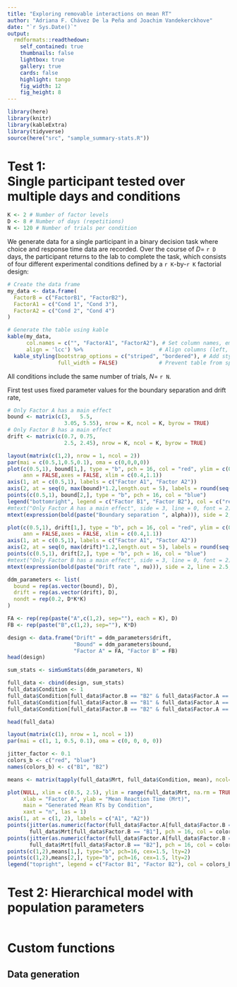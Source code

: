 ```yaml
---
title: "Exploring removable interactions on mean RT"
author: "Adriana F. Chávez De la Peña and Joachim Vandekerckhove"
date: "`r Sys.Date()`"
output:
  rmdformats::readthedown:
    self_contained: true
    thumbnails: false
    lightbox: true
    gallery: true
    cards: false
    highlight: tango
    fig_width: 12 
    fig_height: 8 
---
```


```r
library(here)
library(knitr)
library(kableExtra) 
library(tidyverse)
source(here("src", "sample_summary-stats.R"))
```


# Test 1: <br>Single participant tested over multiple days and conditions

```r
K <- 2 # Number of factor levels
D <- 8 # Number of days (repetitions)
N <- 120 # Number of trials per condition
```

We generate data for a single participant in a binary decision task where choice and response time data are recorded. Over the course of $D =$ `r D` days, the participant returns to the lab to complete the task, which consists of four different experimental conditions defined by a `r K`-by-`r K` factorial design:

```r
# Create the data frame
my_data <- data.frame(
  FactorB = c("FactorB1", "FactorB2"),
  FactorA1 = c("Cond 1", "Cond 3"),
  FactorA2 = c("Cond 2", "Cond 4")
)

# Generate the table using kable
kable(my_data, 
      col.names = c("", "FactorA1", "FactorA2"), # Set column names, empty for the first
      align = 'lcc') %>%                        # Align columns (left, center, center)
  kable_styling(bootstrap_options = c("striped", "bordered"), # Add styling
                full_width = FALSE)             # Prevent table from spanning full page width
```

All conditions include the same number of trials, $N =$ `r N`.


First test uses fixed parameter values for the boundary separation and drift rate,

```r
# Only Factor A has a main effect
bound <- matrix(c(3,   5.5, 
                  3.05, 5.55), nrow = K, ncol = K, byrow = TRUE)
# Only Factor B has a main effect
drift <- matrix(c(0.7, 0.75, 
                  2.5, 2.45), nrow = K, ncol = K, byrow = TRUE)
```

```r
layout(matrix(c(1,2), nrow = 1, ncol = 2))
par(mai = c(0.5,1,0.5,0.1), oma = c(0,0,0,0))
plot(c(0.5,1), bound[1,], type = "b", pch = 16, col = "red", ylim = c(0, max(bound)*1.2),
     ann = FALSE,axes = FALSE, xlim = c(0.4,1.1))
axis(1, at = c(0.5,1), labels = c("Factor A1", "Factor A2"))
axis(2, at = seq(0, max(bound)*1.2,length.out = 5), labels = round(seq(0, max(bound)*1.2,length.out = 5),1), las = 2)
points(c(0.5,1), bound[2,], type = "b", pch = 16, col = "blue")
legend("bottomright", legend = c("Factor B1", "Factor B2"), col = c("red", "blue"), pch = 16, bty = "n")
#mtext("Only Factor A has a main effect", side = 3, line = 0, font = 2)
mtext(expression(bold(paste("Boundary separation ", alpha))), side = 2, line = 2.5, font = 2, cex = 1.2)

plot(c(0.5,1), drift[1,], type = "b", pch = 16, col = "red", ylim = c(0, max(drift)*1.2),
     ann = FALSE,axes = FALSE, xlim = c(0.4,1.1))
axis(1, at = c(0.5,1), labels = c("Factor A1", "Factor A2"))
axis(2, at = seq(0, max(drift)*1.2,length.out = 5), labels = round(seq(0, max(drift)*1.2,length.out = 5),1), las = 2)
points(c(0.5,1), drift[2,], type = "b", pch = 16, col = "blue")
#mtext("Only Factor B has a main effect", side = 3, line = 0, font = 2)
mtext(expression(bold(paste("Drift rate ", nu))), side = 2, line = 2.5, font = 2, cex = 1.2)
```

```r
ddm_parameters <- list(
  bound = rep(as.vector(bound), D),
  drift = rep(as.vector(drift), D),
  nondt = rep(0.2, D*K*K)  
)
```

```r
FA <- rep(rep(paste("A",c(1,2), sep=""), each = K), D)
FB <- rep(paste("B",c(1,2), sep=""), K*D)

design <- data.frame("Drift" = ddm_parameters$drift, 
                     "Bound" = ddm_parameters$bound, 
                     "Factor A" = FA, "Factor B" = FB)
head(design)
```

```r
sum_stats <- simSumStats(ddm_parameters, N)
```

```r
full_data <- cbind(design, sum_stats)
full_data$Condition <- 1
full_data$Condition[full_data$Factor.B == "B2" & full_data$Factor.A == "A1"] <- 2
full_data$Condition[full_data$Factor.B == "B1" & full_data$Factor.A == "A2"] <- 3
full_data$Condition[full_data$Factor.B == "B2" & full_data$Factor.A == "A2"] <- 4

head(full_data)
```

```r
layout(matrix(c(1), nrow = 1, ncol = 1))
par(mai = c(1, 1, 0.5, 0.1), oma = c(0, 0, 0, 0)) 

jitter_factor <- 0.1 
colors_b <- c("red", "blue")
names(colors_b) <- c("B1", "B2")

means <- matrix(tapply(full_data$Mrt, full_data$Condition, mean), ncol=2)

plot(NULL, xlim = c(0.5, 2.5), ylim = range(full_data$Mrt, na.rm = TRUE) * c(0.95, 1.05), 
     xlab = "Factor A", ylab = "Mean Reaction Time (Mrt)",
     main = "Generated Mean RTs by Condition",
     xaxt = "n", las = 1)     
axis(1, at = c(1, 2), labels = c("A1", "A2"))
points(jitter(as.numeric(factor(full_data$Factor.A[full_data$Factor.B == "B1"])), factor = jitter_factor),
       full_data$Mrt[full_data$Factor.B == "B1"], pch = 16, col = colors_b["B1"])
points(jitter(as.numeric(factor(full_data$Factor.A[full_data$Factor.B == "B2"])), factor = jitter_factor),
       full_data$Mrt[full_data$Factor.B == "B2"], pch = 16, col = colors_b["B2"])
points(c(1,2),means[1,], type="b", pch=16, cex=1.5, lty=2)
points(c(1,2),means[2,], type="b", pch=16, cex=1.5, lty=2)
legend("topright", legend = c("Factor B1", "Factor B2"), col = colors_b, pch = 16, bty = "n")
```


# Test 2: Hierarchical model with population parameters

```r

```

# Custom functions

## Data generation

```r
```


